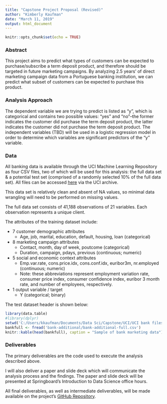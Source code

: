 ---
title: "Capstone Project Proposal (Revised)"
author: "Kimberly Kaufman"
date: "March 11, 2019"
output: html_document
---

```{r setup, include=FALSE}
knitr::opts_chunk$set(echo = TRUE)
```

### Abstract

This project aims to predict what types of customers can be expected to purchase/subscribe a term deposit product, and therefore should be targeted in future marketing campaigns.  By analyzing 2.5 years' of direct marketing campaign data from a Portuguese banking institution, we can predict what subset of customers can be expected to purchase this product.

### Analysis Approach

The dependent variable we are trying to predict is listed as "y", which is categorical and contains two possible values: "yes" and "no"--the former indicates the customer did purchase the term deposit product, the latter indicates the customer did not purchase the term deposit product.  The independent variables (TBD) will be used in a logistic regression model in order to determine which variables are significant predictors of the "y" variable.

### Data

All banking data is available through the UCI Machine Learning Repository as four CSV files, two of which will be used for this analysis: the full data set & a potential test set (comprised of a randomly selected 10% of the full data set). All files can be accessed [here](https://archive.ics.uci.edu/ml/datasets/Bank+Marketing) via the UCI archive.

This data set is relatively clean and absent of NA values, so minimal data wrangling will need to be performed on missing values.

The full data set consists of 41,188 observations of 21 variables.  Each observation represents a unique client.

The attributes of the training dataset include:
    
* 7 customer demographic attributes
    + Age, job, marital, education, default, housing, loan (categorical)
* 8 marketing campaign attributes
    + Contact, month, day of week, poutcome (categorical) 
    + Duration, campaign, pdays, previous (continuous; numeric) 
* 5 social and economic context attributes
    + Emp.var.rate, cons.price.idx, cons.conf.idx, euribor3m, nr.employed (continuous; numeric) 
    + Note: these abbreviations represent employment variation rate, consumer price index, consumer confidence index, euribor 3 month rate, and number of employees, respectively. 
* 1 output variable / target
    + Y (categorical; binary) 
    
The test dataset header is shown below:

```{r code chunk #2, echo = FALSE, warning = FALSE}
library(data.table)
#library(dplyr)
setwd('C:/Users/kkaufman/Documents/Data Sci/Capstone/UCI/UCI bank files')
bankfull <- fread('bank-additional/bank-additional-full.csv')
knitr::kable(head(bankfull), caption = "Sample of bank marketing data")

```

### Deliverables

The primary deliverables are the code used to execute the analysis described above.

I will also deliver a paper and slide deck which will communicate the analysis process and the findings. The paper and slide deck will be presented at Springboard's Introduction to Data Science office hours.

All final deliverables, as well as intermediate deliverables, will be made available on the project's [GitHub Repository](https://github.com/kaufkauf/Capstone-Project-v2).
